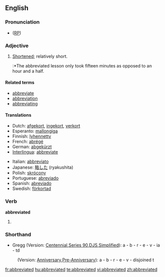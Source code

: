 ==English==

===Pronunciation===
* ([[RP]]) {{IPA|/əˈbriːvieɪtɪd/}}

===Adjective===
{{en-adj}}

# [[shorten|Shortened]]; relatively short.
#:*The abbreviated lesson only took fifteen minutes as opposed to an hour and a half.

====Related terms====
*[[abbreviate]]
*[[abbreviation]]
*[[abbreviating]]

====Translations====
{{trans-top|shortened}}
*Dutch: [[afgekort]], [[ingekort]], [[verkort]]
*Esperanto: [[mallongiga]]
*Finnish: [[lyhennetty]]
*French: [[abrégé]]
*German: [[abgekürzt]]
*[[Interlingua]]: [[abbreviate]]
{{trans-mid}}
*Italian: [[abbreviato]]
*Japanese: [[略した]] (ryakushita)
*Polish: [[skrócony]]
*Portuguese: [[abreviado]]
*Spanish: [[abreviado]]
*Swedish: [[förkortad]]
{{trans-bottom}}

===Verb===
'''abbreviated'''

# {{past of|[[abbreviate]]}}

===Shorthand===
* Gregg (Version: [http://en.wikipedia.org/wiki/Gregg_Shorthand#Centennial_Gregg_Shorthand Centennial],[http://en.wikipedia.org/wiki/Gregg_Shorthand#Series_90_Gregg_Shorthand Series 90],[http://en.wikipedia.org/wiki/Gregg_Shorthand#Diamond_Jubilee_Gregg_Shorthand  DJS],[http://en.wikipedia.org/wiki/Gregg_Shorthand#Simplified_Gregg_Shorthand Simplified]): a - b - r - e - v - ia - td
: (Version: [http://en.wikipedia.org/wiki/Gregg_Shorthand#Anniversary_Gregg_Shorthand Anniversary],[http://en.wikipedia.org/wiki/Gregg_Shorthand#Pre-Anniversary_Gregg_Shorthand Pre-Anniversary]): a - b - r - e - v - disjoined t

[[fr:abbreviated]]
[[hu:abbreviated]]
[[te:abbreviated]]
[[vi:abbreviated]]
[[zh:abbreviated]]